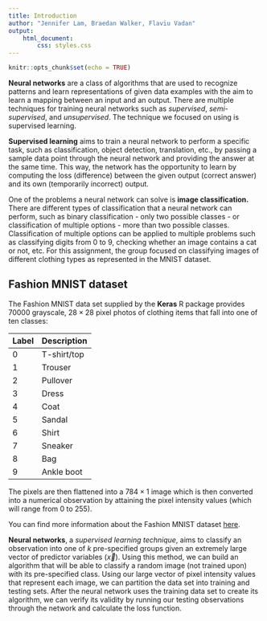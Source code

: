 ```yaml
---
title: Introduction
author: "Jennifer Lam, Braedan Walker, Flaviu Vadan"
output: 
    html_document:
        css: styles.css
---
```


```r
knitr::opts_chunk$set(echo = TRUE)
```

**Neural networks** are a class of algorithms that are used to recognize patterns
and learn representations of given data examples with the aim to learn a mapping
between an input and an output. There are multiple techniques for training
neural networks such as *supervised*, *semi-supervised*, and *unsupervised*. The
technique we focused on using is supervised learning.

**Supervised learning** aims to train a neural network to perform a specific task,
such as classification, object detection, translation, etc., by passing a sample
data point through the neural network and providing the answer at the same time.
This way, the network has the opportunity to learn by computing the loss
(difference) between the given output (correct answer) and its own (temporarily
  incorrect) output.

One of the problems a neural network can solve is **image classification.** There
are different types of classification that a neural network can perform, such
as binary classification - only two possible classes - or classification of
multiple options - more than two possible classes. Classification of multiple
options can be applied to multiple problems such as classifying digits from 0 to
9, checking whether an image contains a cat or not, etc. For this assignment,
the group focused on classifying images of different clothing types as
represented in the MNIST dataset.

## Fashion MNIST dataset

The Fashion MNIST data set supplied by the **Keras** R package provides 70000
grayscale, $28 \times 28$ pixel photos of clothing items that fall into one of
ten classes:

| Label | Description |
|-------|-------------|
| 0     | T-shirt/top |
| 1     | Trouser     |
| 2     | Pullover    |
| 3     | Dress       |
| 4     | Coat        |
| 5     | Sandal      |
| 6     | Shirt       |
| 7     | Sneaker     |
| 8     | Bag         |
| 9     | Ankle boot  |

The pixels are then flattened into a $784 \times 1$ image which is then
converted into a numerical observation by attaining the pixel intensity values
(which will range from 0 to 255).

You can find more information about the Fashion MNIST dataset [here](https://github.com/zalandoresearch/fashion-mnist).


**Neural networks**, a *supervised learning technique*, aims to classify an
observation into one of $k$ pre-specified groups given an extremely large vector
of predictor variables ($\vec{x}$). Using this method, we can build an algorithm
that will be able to classify a random image (not trained upon) with its
pre-specified class. Using our large vector of pixel intensity values that
represent each image, we can partition the data set into training and testing
sets. After the neural network uses the training data set to create its
algorithm, we can verify its validity by running our testing observations
through the network and calculate the loss function.